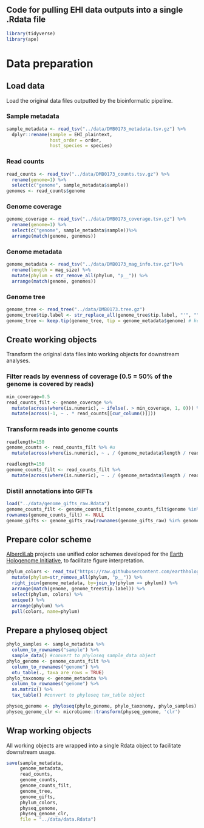 ## Code for pulling EHI data outputs into a single .Rdata file 

```r
library(tidyverse)
library(ape)
```

# Data preparation

## Load data

Load the original data files outputted by the bioinformatic pipeline.

### Sample metadata

```r
sample_metadata <- read_tsv("../data/DMB0173_metadata.tsv.gz") %>%
  dplyr::rename(sample = EHI_plaintext,
                host_order = order,
                host_species = species)
```

### Read counts

```r
read_counts <- read_tsv("../data/DMB0173_counts.tsv.gz") %>%
  rename(genome=1) %>%
  select(c("genome", sample_metadata$sample))
genomes <- read_counts$genome
```

### Genome coverage

```r
genome_coverage <- read_tsv("../data/DMB0173_coverage.tsv.gz") %>%
  rename(genome=1) %>%
  select(c("genome", sample_metadata$sample))%>%
  arrange(match(genome, genomes))
```

### Genome metadata

```r
genome_metadata <- read_tsv("../data/DMB0173_mag_info.tsv.gz")%>%
  rename(length = mag_size) %>%
  mutate(phylum = str_remove_all(phylum, "p__")) %>%
  arrange(match(genome, genomes))
```

### Genome tree

```r
genome_tree <- read_tree("../data/DMB0173.tree.gz")
genome_tree$tip.label <- str_replace_all(genome_tree$tip.label, "'", "") #remove single quotes in MAG names
genome_tree <- keep.tip(genome_tree, tip = genome_metadata$genome) # keep only MAG tips
```


## Create working objects

Transform the original data files into working objects for downstream analyses.

### Filter reads by evenness of coverage (0.5 = 50% of the genome is covered by reads)

```r
min_coverage=0.5
read_counts_filt <- genome_coverage %>%
  mutate(across(where(is.numeric), ~ ifelse(. > min_coverage, 1, 0))) %>%
  mutate(across(-1, ~ . * read_counts[[cur_column()]])) 
```

### Transform reads into genome counts

```r
readlength=150
genome_counts <- read_counts_filt %>% #u
  mutate(across(where(is.numeric), ~ . / (genome_metadata$length / readlength) ))
```

```r
readlength=150
genome_counts_filt <- read_counts_filt %>%
  mutate(across(where(is.numeric), ~ . / (genome_metadata$length / readlength) ))
```

### Distill annotations into GIFTs 

```r
load("../data/genome_gifts_raw.Rdata")
genome_counts_filt <- genome_counts_filt[genome_counts_filt$genome %in% rownames(genome_gifts_raw),] 
rownames(genome_counts_filt) <- NULL
genome_gifts <- genome_gifts_raw[rownames(genome_gifts_raw) %in% genome_counts_filt$genome,] 
```

## Prepare color scheme

[AlberdiLab](www.alberdilab.dk) projects use unified color schemes developed for the [Earth Hologenome Initiative](www.earthhologenome.org), to facilitate figure interpretation.

```r
phylum_colors <- read_tsv("https://raw.githubusercontent.com/earthhologenome/EHI_taxonomy_colour/main/ehi_phylum_colors.tsv") %>%
  mutate(phylum=str_remove_all(phylum, "p__")) %>%
  right_join(genome_metadata, by=join_by(phylum == phylum)) %>%
  arrange(match(genome, genome_tree$tip.label)) %>%
  select(phylum, colors) %>% 
  unique() %>%
  arrange(phylum) %>%
  pull(colors, name=phylum)
```

## Prepare a phyloseq object

```r
phylo_samples <- sample_metadata %>% 
  column_to_rownames("sample") %>% 
  sample_data() #convert to phyloseq sample_data object
phylo_genome <- genome_counts_filt %>% 
  column_to_rownames("genome") %>% 
  otu_table(., taxa_are_rows = TRUE)
phylo_taxonomy <- genome_metadata %>%
  column_to_rownames("genome") %>% 
  as.matrix() %>% 
  tax_table() #convert to phyloseq tax_table object

physeq_genome <- phyloseq(phylo_genome, phylo_taxonomy, phylo_samples)
physeq_genome_clr <- microbiome::transform(physeq_genome, 'clr')

```

## Wrap working objects

All working objects are wrapped into a single Rdata object to facilitate downstream usage.

```r
save(sample_metadata, 
     genome_metadata, 
     read_counts, 
     genome_counts, 
     genome_counts_filt, 
     genome_tree,
     genome_gifts, 
     phylum_colors,
     physeq_genome,
     physeq_genome_clr,
     file = "../data/data.Rdata")
```